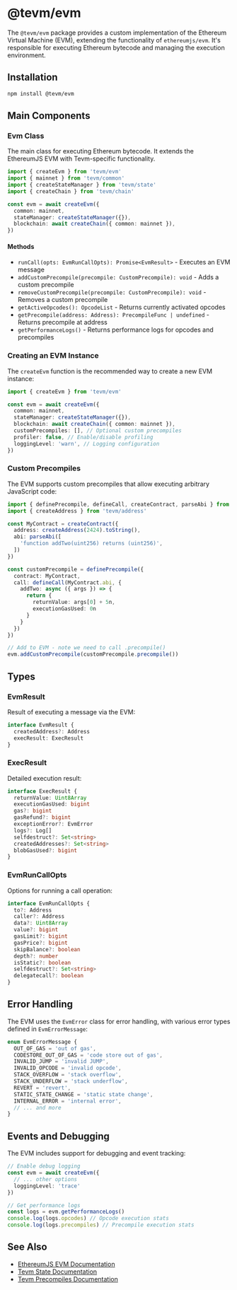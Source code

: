 # @tevm/evm

The `@tevm/evm` package provides a custom implementation of the Ethereum Virtual Machine (EVM), extending the functionality of `ethereumjs/evm`. It's responsible for executing Ethereum bytecode and managing the execution environment.

## Installation

```bash
npm install @tevm/evm
```

## Main Components

### Evm Class

The main class for executing Ethereum bytecode. It extends the EthereumJS EVM with Tevm-specific functionality.

```typescript
import { createEvm } from 'tevm/evm'
import { mainnet } from 'tevm/common'
import { createStateManager } from 'tevm/state'
import { createChain } from 'tevm/chain'

const evm = await createEvm({
  common: mainnet,
  stateManager: createStateManager({}),
  blockchain: await createChain({ common: mainnet }),
})
```

#### Methods

- `runCall(opts: EvmRunCallOpts): Promise<EvmResult>` - Executes an EVM message
- `addCustomPrecompile(precompile: CustomPrecompile): void` - Adds a custom precompile
- `removeCustomPrecompile(precompile: CustomPrecompile): void` - Removes a custom precompile
- `getActiveOpcodes(): OpcodeList` - Returns currently activated opcodes
- `getPrecompile(address: Address): PrecompileFunc | undefined` - Returns precompile at address
- `getPerformanceLogs()` - Returns performance logs for opcodes and precompiles

### Creating an EVM Instance

The `createEvm` function is the recommended way to create a new EVM instance:

```typescript
import { createEvm } from 'tevm/evm'

const evm = await createEvm({
  common: mainnet,
  stateManager: createStateManager({}),
  blockchain: await createChain({ common: mainnet }),
  customPrecompiles: [], // Optional custom precompiles
  profiler: false, // Enable/disable profiling
  loggingLevel: 'warn', // Logging configuration
})
```

### Custom Precompiles

The EVM supports custom precompiles that allow executing arbitrary JavaScript code:

```typescript
import { definePrecompile, defineCall, createContract, parseAbi } from 'tevm'
import { createAddress } from 'tevm/address'

const MyContract = createContract({
  address: createAddress(2424).toString(),
  abi: parseAbi([
    'function addTwo(uint256) returns (uint256)',
  ])
})

const customPrecompile = definePrecompile({
  contract: MyContract,
  call: defineCall(MyContract.abi, {
    addTwo: async ({ args }) => {
      return {
        returnValue: args[0] + 5n,
        executionGasUsed: 0n
      }
    }
  })
})

// Add to EVM - note we need to call .precompile()
evm.addCustomPrecompile(customPrecompile.precompile())
```

## Types

### EvmResult

Result of executing a message via the EVM:

```typescript
interface EvmResult {
  createdAddress?: Address
  execResult: ExecResult
}
```

### ExecResult

Detailed execution result:

```typescript
interface ExecResult {
  returnValue: Uint8Array
  executionGasUsed: bigint
  gas?: bigint
  gasRefund?: bigint
  exceptionError?: EvmError
  logs?: Log[]
  selfdestruct?: Set<string>
  createdAddresses?: Set<string>
  blobGasUsed?: bigint
}
```

### EvmRunCallOpts

Options for running a call operation:

```typescript
interface EvmRunCallOpts {
  to?: Address
  caller?: Address
  data?: Uint8Array
  value?: bigint
  gasLimit?: bigint
  gasPrice?: bigint
  skipBalance?: boolean
  depth?: number
  isStatic?: boolean
  selfdestruct?: Set<string>
  delegatecall?: boolean
}
```

## Error Handling

The EVM uses the `EvmError` class for error handling, with various error types defined in `EvmErrorMessage`:

```typescript
enum EvmErrorMessage {
  OUT_OF_GAS = 'out of gas',
  CODESTORE_OUT_OF_GAS = 'code store out of gas',
  INVALID_JUMP = 'invalid JUMP',
  INVALID_OPCODE = 'invalid opcode',
  STACK_OVERFLOW = 'stack overflow',
  STACK_UNDERFLOW = 'stack underflow',
  REVERT = 'revert',
  STATIC_STATE_CHANGE = 'static state change',
  INTERNAL_ERROR = 'internal error',
  // ... and more
}
```

## Events and Debugging

The EVM includes support for debugging and event tracking:

```typescript
// Enable debug logging
const evm = await createEvm({
  // ... other options
  loggingLevel: 'trace'
})

// Get performance logs
const logs = evm.getPerformanceLogs()
console.log(logs.opcodes) // Opcode execution stats
console.log(logs.precompiles) // Precompile execution stats
```

## See Also

- [EthereumJS EVM Documentation](https://github.com/ethereumjs/ethereumjs-monorepo/tree/master/packages/evm)
- [Tevm State Documentation](https://tevm.sh/reference/tevm/state/)
- [Tevm Precompiles Documentation](https://tevm.sh/reference/tevm/precompiles/)